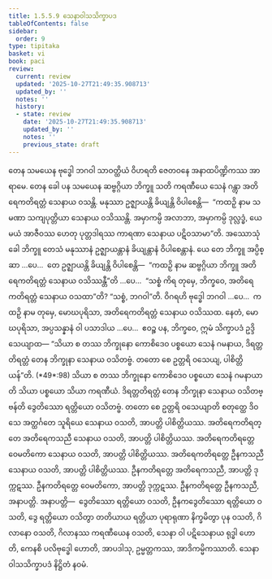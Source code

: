 ```yaml
---
title: 1.5.5.9 သေနာဝါသသိက္ခာပဒ
tableOfContents: false
sidebar:
  order: 9
type: tipitaka
basket: vi
book: paci
review:
  current: review
  updated: '2025-10-27T21:49:35.908713'
  updated_by: ''
  notes: ''
  history:
  - state: review
    date: '2025-10-27T21:49:35.908713'
    updated_by: ''
    notes: ''
    previous_state: draft
---
```



<ReviewStatus review={frontmatter.review} showDetails={true} />

<HypothesisAnnotation frontmatter={frontmatter} />

<DynamicBreadcrumb />

<Division number="317" book="paci" e="ch" v="2" p="141">

<Paragraph number="995" book="paci">
တေန သမယေန ဗုဒ္ဓေါ ဘဂဝါ သာဝတ္ထိယံ ဝိဟရတိ ဇေတဝနေ အနာထပိဏ္ဍိကဿ အာရာမေ. တေန ခေါ ပန သမယေန ဆဗ္ဗဂ္ဂိယာ ဘိက္ခူ သတိ ကရဏီယေ သေနံ ဂန္တွာ အတိရေကတိရတ္တံ သေနာယ ဝသန္တိ. မနုဿာ ဥဇ္ဈာယန္တိ ခိယျန္တိ ဝိပါစေန္တိ—  “ကထဉှိ နာမ သမဏာ သကျပုတ္တိယာ သေနာယ ဝသိဿန္တိ. အမှာကမ္ပိ အလာဘာ, အမှာကမ္ပိ ဒုလ္လဒ္ဓံ, ယေ မယံ အာဇီဝဿ ဟေတု ပုတ္တဒါရဿ ကာရဏာ သေနာယ ပဋိဝသာမာ”တိ.
</Paragraph>

<Paragraph number="996" book="paci">
အဿောသုံ ခေါ ဘိက္ခူ တေသံ မနုဿာနံ ဥဇ္ဈာယန္တာနံ ခိယျန္တာနံ ဝိပါစေန္တာနံ. ယေ တေ ဘိက္ခူ အပ္ပိစ္ဆာ …ပေ…  တေ ဥဇ္ဈာယန္တိ ခိယျန္တိ ဝိပါစေန္တိ—  “ကထဉှိ နာမ ဆဗ္ဗဂ္ဂိယာ ဘိက္ခူ အတိရေကတိရတ္တံ သေနာယ ဝသိဿန္တီ”တိ …ပေ…  “သစ္စံ ကိရ တုမှေ, ဘိက္ခဝေ, အတိရေကတိရတ္တံ သေနာယ ဝသထာ”တိ? “သစ္စံ, ဘဂဝါ”တိ. ဝိဂရဟိ ဗုဒ္ဓေါ ဘဂဝါ …ပေ…  ကထဉှိ နာမ တုမှေ, မောဃပုရိသာ, အတိရေကတိရတ္တံ သေနာယ ဝသိဿထ. နေတံ, မောဃပုရိသာ, အပ္ပသန္နာနံ ဝါ ပသာဒါယ …ပေ…  ဧဝဉ္စ ပန, ဘိက္ခဝေ, ဣမံ သိက္ခာပဒံ ဥဒ္ဒိသေယျာထ—
</Paragraph>

</Division>
<Division number="318" book="paci" e="ch" v="2" p="141">

<Paragraph number="997" book="paci">
<Emphasis>“သိယာ စ တဿ ဘိက္ခုနော ကောစိဒေဝ ပစ္စယော သေနံ ဂမနာယ, ဒိရတ္တတိရတ္တံ တေန ဘိက္ခုနာ သေနာယ ဝသိတဗ္ဗံ. တတော စေ ဥတ္တရိ ဝသေယျ, ပါစိတ္တိယန်”</Emphasis>တိ. (*49*:<Emphasis>98</Emphasis>)
</Paragraph>

</Division>
<Division number="319" book="paci" e="ch" v="2" p="141">

<Paragraph number="998" book="paci">
<Emphasis>သိယာ စ တဿ ဘိက္ခုနော ကောစိဒေဝ ပစ္စယော သေနံ ဂမနာယာ</Emphasis>တိ သိယာ ပစ္စယော သိယာ ကရဏီယံ.
</Paragraph>

<Paragraph number="999" book="paci">
<Emphasis>ဒိရတ္တတိရတ္တံ တေန ဘိက္ခုနာ သေနာယ ဝသိတဗ္ဗန်</Emphasis>တိ ဒွေတိဿော ရတ္တိယော ဝသိတဗ္ဗံ.
</Paragraph>

<Paragraph number="1000" book="paci">
<Emphasis>တတော စေ ဥတ္တရိ ဝသေယျာ</Emphasis>တိ စတုတ္ထေ ဒိဝသေ အတ္ထင်္ဂတေ သူရိယေ သေနာယ ဝသတိ, အာပတ္တိ ပါစိတ္တိယဿ.
</Paragraph>

</Division>
<Division number="320" book="paci" e="ch" v="2" p="142">

<Paragraph number="1001" book="paci">
အတိရေကတိရတ္တေ အတိရေကသညီ သေနာယ ဝသတိ, အာပတ္တိ ပါစိတ္တိယဿ. အတိရေကတိရတ္တေ ဝေမတိကော သေနာယ ဝသတိ, အာပတ္တိ ပါစိတ္တိယဿ. အတိရေကတိရတ္တေ ဦနကသညီ သေနာယ ဝသတိ, အာပတ္တိ ပါစိတ္တိယဿ.
</Paragraph>

<Paragraph number="1002" book="paci">
ဦနကတိရတ္တေ အတိရေကသညီ, အာပတ္တိ ဒုက္ကဋဿ. ဦနကတိရတ္တေ ဝေမတိကော, အာပတ္တိ ဒုက္ကဋဿ. ဦနကတိရတ္တေ ဦနကသညီ, အနာပတ္တိ.
</Paragraph>

</Division>
<Division number="321" book="paci" e="ch" v="2" p="142">

<Paragraph number="1003" book="paci">
အနာပတ္တိ—  ဒွေတိဿော ရတ္တိယော ဝသတိ, ဦနကဒွေတိဿော ရတ္တိယော ဝသတိ, ဒွေ ရတ္တိယော ဝသိတွာ တတိယာယ ရတ္တိယာ ပုရာရုဏာ နိက္ခမိတွာ ပုန ဝသတိ, ဂိလာနော ဝသတိ, ဂိလာနဿ ကရဏီယေန ဝသတိ, သေနာ ဝါ ပဋိသေနာယ ရုဒ္ဓါ ဟောတိ, ကေနစိ ပလိဗုဒ္ဓေါ ဟောတိ, အာပဒါသု, ဥမ္မတ္တကဿ, အာဒိကမ္မိကဿာတိ.

</Paragraph>
</Division>

<Paragraph number="1004" type="center" book="paci">
သေနာဝါသသိက္ခာပဒံ နိဋ္ဌိတံ နဝမံ.
</Paragraph>